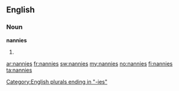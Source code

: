 ==English==

===Noun===
'''nannies'''

# {{plural of|[[nanny]]}}

[[Category:English plurals ending in "-ies"]]

[[ar:nannies]]
[[fr:nannies]]
[[sw:nannies]]
[[my:nannies]]
[[no:nannies]]
[[fi:nannies]]
[[ta:nannies]]